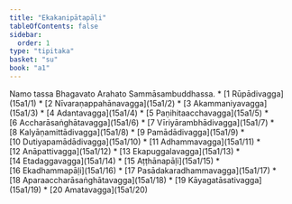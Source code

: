 ```yaml
---
title: "Ekakanipātapāḷi"
tableOfContents: false
sidebar:
  order: 1
type: "tipitaka"
basket: "su"
book: "a1"
---
```


<Paragraph number="1" type="center" book="a1">
Namo tassa Bhagavato Arahato Sammāsambuddhassa.

</Paragraph>

<TableOfContents book="a1">
* [1 Rūpādivagga](15a1/1)
* [2 Nīvaraṇappahānavagga](15a1/2)
* [3 Akammaniyavagga](15a1/3)
* [4 Adantavagga](15a1/4)
* [5 Paṇihitaacchavagga](15a1/5)
* [6 Accharāsaṅghātavagga](15a1/6)
* [7 Vīriyārambhādivagga](15a1/7)
* [8 Kalyāṇamittādivagga](15a1/8)
* [9 Pamādādivagga](15a1/9)
* [10 Dutiyapamādādivagga](15a1/10)
* [11 Adhammavagga](15a1/11)
* [12 Anāpattivagga](15a1/12)
* [13 Ekapuggalavagga](15a1/13)
* [14 Etadaggavagga](15a1/14)
* [15 Aṭṭhānapāḷi](15a1/15)
* [16 Ekadhammapāḷi](15a1/16)
* [17 Pasādakaradhammavagga](15a1/17)
* [18 Aparaaccharāsaṅghātavagga](15a1/18)
* [19 Kāyagatāsativagga](15a1/19)
* [20 Amatavagga](15a1/20)
</TableOfContents>
